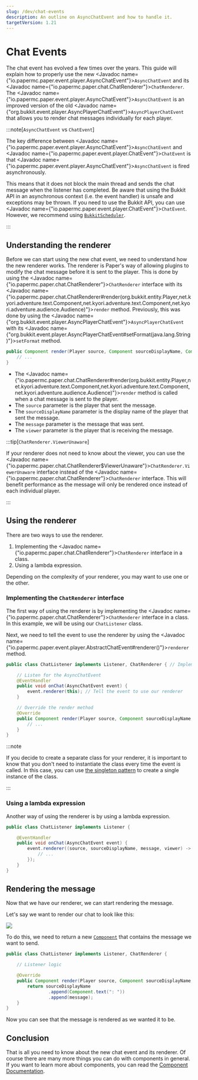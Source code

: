```yaml
---
slug: /dev/chat-events
description: An outline on AsyncChatEvent and how to handle it.
targetVersion: 1.21
---
```


# Chat Events

The chat event has evolved a few times over the years.
This guide will explain how to properly use the new <Javadoc name={"io.papermc.paper.event.player.AsyncChatEvent"}>`AsyncChatEvent`</Javadoc>
and its <Javadoc name={"io.papermc.paper.chat.ChatRenderer"}>`ChatRenderer`</Javadoc>.
The <Javadoc name={"io.papermc.paper.event.player.AsyncChatEvent"}>`AsyncChatEvent`</Javadoc>
is an improved version of the old <Javadoc name={"org.bukkit.event.player.AsyncPlayerChatEvent"}>`AsyncPlayerChatEvent`</Javadoc>
that allows you to render chat messages individually for each player.

:::note[`AsyncChatEvent` vs `ChatEvent`]

The key difference between <Javadoc name={"io.papermc.paper.event.player.AsyncChatEvent"}>`AsyncChatEvent`</Javadoc>
and <Javadoc name={"io.papermc.paper.event.player.ChatEvent"}>`ChatEvent`</Javadoc> is that
<Javadoc name={"io.papermc.paper.event.player.AsyncChatEvent"}>`AsyncChatEvent`</Javadoc> is fired asynchronously.

This means that it does not block the main thread and sends the chat message when the listener has completed.
Be aware that using the Bukkit API in an asynchronous context (i.e. the event handler) is unsafe and exceptions may be thrown.
If you need to use the Bukkit API, you can use <Javadoc name={"io.papermc.paper.event.player.ChatEvent"}>`ChatEvent`</Javadoc>.
However, we recommend using [`BukkitScheduler`](../scheduler.mdx).

:::

## Understanding the renderer

Before we can start using the new chat event, we need to understand how the new renderer works.
The renderer is Paper's way of allowing plugins to modify the chat message before it is sent to the player.
This is done by using the <Javadoc name={"io.papermc.paper.chat.ChatRenderer"}>`ChatRenderer`</Javadoc> interface with its
<Javadoc name={"io.papermc.paper.chat.ChatRenderer#render(org.bukkit.entity.Player,net.kyori.adventure.text.Component,net.kyori.adventure.text.Component,net.kyori.adventure.audience.Audience)"}>`render`</Javadoc>
method. Previously, this was done by using the <Javadoc name={"org.bukkit.event.player.AsyncPlayerChatEvent"}>`AsyncPlayerChatEvent`</Javadoc>
with its <Javadoc name={"org.bukkit.event.player.AsyncPlayerChatEvent#setFormat(java.lang.String)"}>`setFormat`</Javadoc> method.

```java title="ChatRenderer#render"
public Component render(Player source, Component sourceDisplayName, Component message, Audience viewer) {
    // ...
}
```

- The <Javadoc name={"io.papermc.paper.chat.ChatRenderer#render(org.bukkit.entity.Player,net.kyori.adventure.text.Component,net.kyori.adventure.text.Component,net.kyori.adventure.audience.Audience)"}>`render`</Javadoc> method is called when a chat message is sent to the player.
- The `source` parameter is the player that sent the message.
- The `sourceDisplayName` parameter is the display name of the player that sent the message.
- The `message` parameter is the message that was sent.
- The `viewer` parameter is the player that is receiving the message.

:::tip[`ChatRenderer.ViewerUnaware`]

If your renderer does not need to know about the viewer, you can use the
<Javadoc name={"io.papermc.paper.chat.ChatRenderer$ViewerUnaware"}>`ChatRenderer.ViewerUnaware`</Javadoc>
interface instead of the <Javadoc name={"io.papermc.paper.chat.ChatRenderer"}>`ChatRenderer`</Javadoc> interface.
This will benefit performance as the message will only be rendered once instead of each individual player.

:::

## Using the renderer

There are two ways to use the renderer.
1. Implementing the <Javadoc name={"io.papermc.paper.chat.ChatRenderer"}>`ChatRenderer`</Javadoc> interface in a class.
2. Using a lambda expression.

Depending on the complexity of your renderer, you may want to use one or the other.

### Implementing the `ChatRenderer` interface

The first way of using the renderer is by implementing the <Javadoc name={"io.papermc.paper.chat.ChatRenderer"}>`ChatRenderer`</Javadoc>
interface in a class. In this example, we will be using our `ChatListener` class.

Next, we need to tell the event to use the renderer by using the
<Javadoc name={"io.papermc.paper.event.player.AbstractChatEvent#renderer()"}>`renderer`</Javadoc> method.

```java title="ChatListener.java"
public class ChatListener implements Listener, ChatRenderer { // Implement the ChatRenderer and Listener interface

    // Listen for the AsyncChatEvent
    @EventHandler
    public void onChat(AsyncChatEvent event) {
        event.renderer(this); // Tell the event to use our renderer
    }

    // Override the render method
    @Override
    public Component render(Player source, Component sourceDisplayName, Component message, Audience viewer) {
        // ...
    }
}
```

:::note

If you decide to create a separate class for your renderer, it is important to know that you don't need to instantiate the class every time the event is called.
In this case, you can use [the singleton pattern](https://en.wikipedia.org/wiki/Singleton_pattern) to create a single instance of the class.

:::

### Using a lambda expression

Another way of using the renderer is by using a lambda expression.

```java title="ChatListener.java"
public class ChatListener implements Listener {

    @EventHandler
    public void onChat(AsyncChatEvent event) {
        event.renderer((source, sourceDisplayName, message, viewer) -> {
            // ...
        });
    }
}
```

## Rendering the message

Now that we have our renderer, we can start rendering the message.

Let's say we want to render our chat to look like this:

![](./assets/plain-message-rendering.png)

To do this, we need to return a new [`Component`](https://jd.advntr.dev/api/latest/net/kyori/adventure/text/Component.html) that contains the message we want to send.

```java title="ChatListener.java"
public class ChatListener implements Listener, ChatRenderer {

    // Listener logic

    @Override
    public Component render(Player source, Component sourceDisplayName, Component message, Audience viewer) {
        return sourceDisplayName
                .append(Component.text(": "))
                .append(message);
    }
}
```

Now you can see that the message is rendered as we wanted it to be.

## Conclusion

That is all you need to know about the new chat event and its renderer.
Of course there are many more things you can do with components in general.
If you want to learn more about components, you can read the [Component Documentation](https://docs.advntr.dev/text.html).

